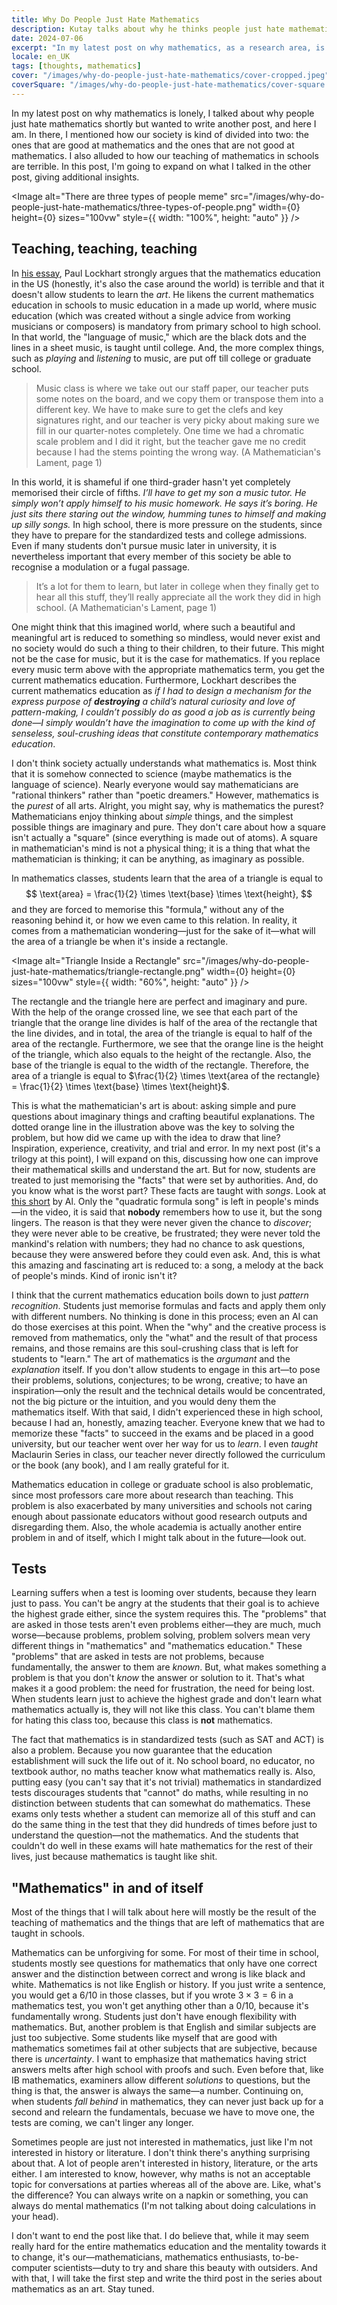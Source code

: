 ```yaml
---
title: Why Do People Just Hate Mathematics
description: Kutay talks about why he thinks people just hate mathematics, finding teaching of mathematics the main culprit.
date: 2024-07-06
excerpt: "In my latest post on why mathematics, as a research area, is lonely, I talked about why people just hate mathematics shortly but wanted to write another post, and here I am. In there, I mentioned how our society is kind of divided into two: the ones that are good at mathematics and the ones that are not good at mathematics. I also alluded to how our teaching of mathematics in schools are terrible. In this post, I'm going to expand on what I talked in the other post, giving additional insights."
locale: en_UK
tags: [thoughts, mathematics]
cover: "/images/why-do-people-just-hate-mathematics/cover-cropped.jpeg"
coverSquare: "/images/why-do-people-just-hate-mathematics/cover-square.png"
---
```

In my latest post on why mathematics is lonely, I talked about why people just hate 
mathematics shortly but wanted to write another post, and here I am. In there, I mentioned how our society
is kind of divided into two: the ones that are good at mathematics and the ones that are not good at mathematics. I 
also alluded to how our teaching of mathematics in schools are terrible. In this post, I'm going to 
expand on what I talked in the other post, giving additional insights.

<Image
  alt="There are three types of people meme"
  src="/images/why-do-people-just-hate-mathematics/three-types-of-people.png"
  width={0}
  height={0}
  sizes="100vw"
  style={{ width: "100%", height: "auto" }}
/>

## Teaching, teaching, teaching

In [his essay](http://web.archive.org/web/20240603135346/https://maa.org/sites/default/files/pdf/devlin/LockhartsLament.pdf), 
Paul Lockhart strongly argues that the mathematics education in the US (honestly, it's also the case around the world) is
terrible and that it doesn't allow students to learn the *art*. He likens the current mathematics education in schools to
music education in a made up world, where music education (which was created without a single advice from working musicians
or composers) is mandatory from primary school to high school. In that world, the "language of music,"
which are the black dots and the lines in a sheet music, is taught until college. And, the more complex things, such as 
*playing* and *listening* to music, are put off till college or graduate school.

> Music class is where we
take out our staff paper, our teacher puts some notes on the board, and we copy them or
transpose them into a different key. We have to make sure to get the clefs and key signatures
right, and our teacher is very picky about making sure we fill in our quarter-notes completely.
One time we had a chromatic scale problem and I did it right, but the teacher gave me no credit
because I had the stems pointing the wrong way. (A Mathematician's Lament, page 1)

In this world, it is shameful if one third-grader hasn't yet completely memorised their circle of fifths.
*I’ll have to get my son a music tutor. He simply
won’t apply himself to his music homework. He says it’s boring. He just sits there staring out
the window, humming tunes to himself and making up silly songs.*
In high school, there is more pressure on the students, since they have to prepare for the standardized 
tests and college admissions. Even if many students don't pursue music later in 
university, it is nevertheless important that every member of this society be able to recognise a 
modulation or a fugal passage.

> It’s a lot for them to learn, but later in college
when they finally get to hear all this stuff, they’ll really appreciate all the work they did in high
school. (A Mathematician's Lament, page 1)

One might think that this imagined world, where such a beautiful and meaningful art is 
reduced to something so mindless, would never exist and no society would do such a thing to 
their children, to their future. This might not be the case for music, but it is the case for mathematics.
If you replace every music term above with the appropriate mathematics term, you get the current mathematics education.
Furthermore, Lockhart describes the current mathematics education as *if I had to design a mechanism for the 
express purpose of **destroying** a child’s natural curiosity and love of pattern-making, I couldn’t possibly 
do as good a job as is currently being done—I simply wouldn’t have the imagination to come up with the 
kind of senseless, soul-crushing ideas that constitute contemporary mathematics education*.

I don't think society actually understands what mathematics is. Most think that it is somehow connected to science (maybe mathematics is 
the language of science). Nearly everyone would say mathematicians are "rational thinkers" rather than "poetic dreamers."
However, mathematics is the *purest* of all arts. Alright, you might say, why is mathematics the purest? 
Mathematicians enjoy thinking about *simple* things, and the simplest possible things are imaginary and pure.
They don't care about how a square isn't actually a "square" (since everything is made out of atoms).
A square in mathematician's mind is not a physical thing; it is a thing that what the mathematician is thinking;
it can be anything, as imaginary as possible.

In mathematics classes, students learn that the area of a triangle is equal to
$$
\text{area} = \frac{1}{2} \times \text{base} \times \text{height},
$$
and they are forced to memorise this "formula," without any of the reasoning behind it, or how we even came to this
relation. In reality, it comes from a mathematician wondering—just for the sake of it—what will the area of a 
triangle be when it's inside a rectangle.

<Image
  alt="Triangle Inside a Rectangle"
  src="/images/why-do-people-just-hate-mathematics/triangle-rectangle.png"
  width={0}
  height={0}
  sizes="100vw"
  style={{ width: "60%", height: "auto" }}
/>

The rectangle and the triangle here are perfect and imaginary and pure. With the help of the orange crossed line,
we see that each part of the triangle that the orange line divides is half of the area of the rectangle that the line 
divides, and in total, the area of the triangle is equal to half of the area of the rectangle. Furthermore, we see that
the orange line is the height of the triangle, which also equals to the height of the rectangle. Also, the base of the 
triangle is equal to the width of the rectangle. Therefore, the area of a triangle is equal to
$\frac{1}{2} \times \text{area of the rectangle} = \frac{1}{2} \times \text{base} \times \text{height}$.

This is what the mathematician's art is about: asking simple and pure questions about imaginary things and crafting
beautiful explanations. The dotted orange line in the illustration above was the key to solving the problem, but how did 
we came up with the idea to draw that line? Inspiration, experience, creativity, and trial and error. In my next 
post (it's a trilogy at this point), I will expand on this, discussing how one can improve their mathematical skills and understand the art.
But for now, students are treated to just memorising the "facts" that were set by authorities. And, do you know what 
is the worst part? These facts are taught with *songs*. Look at [this short](https://www.youtube.com/shorts/uvHbA8YwsyY)
by Al. Only the "quadratic formula song" is left in people's minds—in the video, it is said that **nobody** remembers 
how to use it, but the song lingers. The reason is that they were never given the chance to *discover*; they were never able to 
be creative, be frustrated; they were never told the mankind's relation with numbers; they had no chance to ask questions,
because they were answered before they could even ask. And, this is what this amazing and fascinating art is reduced
to: a song, a melody at the back of people's minds. Kind of ironic isn't it?

I think that the current mathematics education boils down to just *pattern recognition*. Students just memorise 
formulas and facts and apply them only with different numbers. No thinking is done in this process; even an AI can do 
those exercises at this point. When the "why" and the creative process is removed from mathematics, only the "what"
and the result of that process remains, and those remains are this soul-crushing class that is left for students to "learn."
The art of mathematics is the *argumant* and the *explanation* itself. If you don't allow students to engage in this 
art—to pose their problems, solutions, conjectures; to be wrong, creative; to have an inspiration—only the result
and the technical details would be concentrated, not the big picture or the intuition, and you would deny them 
the mathematics itself. With that said, I didn't experienced these in high school, because I had an, honestly, amazing teacher. Everyone
knew that we had to memorize these "facts" to succeed in the exams and be placed in a good university, but our
teacher went over her way for us to *learn*. I even *taught* <Link href="/posts/maclaurin-series">Maclaurin Series</Link>
in class, our teacher never directly followed the curriculum or the book (any book), and I am really grateful 
for it.

Mathematics education in college or graduate school is also problematic, since most professors care more about
research than teaching. This problem is also exacerbated by many universities and schools not caring enough about
passionate educators without good research outputs and disregarding them. Also, the whole academia is actually another entire 
problem in and of itself, which I might talk about in the future—look out.

## Tests

Learning suffers when a test is looming over students, because they learn just to pass. You can't be angry
at the students that their goal is to achieve the highest grade either, since the system requires this. 
The "problems" that are asked in those tests aren't even problems either—they are much, much worse—because problems,
problem solving, problem solvers mean very different things in "mathematics" and "mathematics education." These "problems"
that are asked in tests are not problems, because fundamentally, the answer to them are *known*. But, what makes something 
a problem is that you don't *know* the answer or solution to it. That's what makes it a good problem: the need 
for frustration, the need for being lost. When students learn just to achieve the highest grade and don't learn
what mathematics actually is, they will not like this class. You can't blame them for hating this class too,
because this class is **not** mathematics.

The fact that mathematics is in standardized tests (such as SAT and ACT) is also a problem. Because you now guarantee
that the education establishment will suck the life out of it. No school board, no educator, no textbook author,
no maths teacher know what mathematics really is. Also, putting easy (you can't say that it's not trivial) mathematics
in standardized tests discourages students that "cannot" do maths, while resulting in no distinction between students
that can somewhat do mathematics. These exams only tests whether a student can memorize all of this stuff and can do
the same thing in the test that they did hundreds of times before just to understand the question—not the mathematics.
And the students that couldn't do well in these exams will hate mathematics for the rest of their lives,
just because mathematics is taught like <span className="blur-[1.75px]">shit</span>.

## "Mathematics" in and of itself

Most of the things that I will talk about here will mostly be the result of the teaching of mathematics and the things 
that are left of mathematics that are taught in schools.

Mathematics can be unforgiving for some. For most of their time in school, students mostly see questions for mathematics that
only have one correct answer and the distinction between correct and wrong is like black and white. Mathematics is not like
English or history. If you just write a sentence, you would get a 6/10 in those classes, but if you wrote $3 \times 3 = 6$ in a mathematics test, 
you won't get anything other than a 0/10, because it's fundamentally wrong. Students just don't have enough flexibility with mathematics.
But, another problem is that English and similar subjects are just too subjective. Some students like myself that are good with
mathematics sometimes fail at other subjects that are subjective, because there is *uncertainty*. I want to emphasize that 
mathematics having strict answers melts after high school with proofs and such. Even before that, like IB mathematics, examiners
allow different *solutions* to questions, but the thing is that, the answer is always the same—a number. Continuing on, when students
*fall behind* in mathematics, they can never just back up for a second and relearn the fundamentals, becuase we have to
move one, the tests are coming, we can't linger any longer.

Sometimes people are just not interested in mathematics, just like I'm not interested in history or literature. I don't think
there's anything surprising about that. A lot of people aren't interested in history, literature, or the arts either.
I am interested to know, however, why maths is not an acceptable topic for conversations at parties whereas all of the above are.
Like, what's the difference? You can always write on a napkin or something, you can always do mental mathematics (I'm not talking 
about doing calculations in your head).

I don't want to end the post like that. I do believe that, while it may seem really hard for the entire mathematics education
and the mentality towards it to change, it's our—mathematicians, mathematics enthusiasts, to-be-computer scientists—duty to try
and share this beauty with outsiders. And with that, I will take the first step and write the third post in the series about
mathematics as an art. Stay tuned.